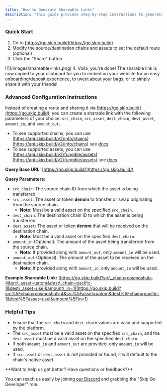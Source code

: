 ```yaml
---
title: "How to Generate Shareable Links"
description: "This guide provides step-by-step instructions to generate go.skip.build shareable links."
---
```


### Quick Start

1. Go to [https://go.skip.build](https://go.skip.build)
2. Modify the source/destination chains and assets to set the default route (optional)
3. Click the "Share" button  
<Frame>![](/images/shareable-links.png)</Frame>
4. Voila, you're done! The sharable link is now copied to your clipboard for you to embed on your website for an easy onboarding/deposit experience, to tweet about your bags, or to simply share it with your friends!

### Advanced Configuration Instructions

Instead of creating a route and sharing it via [https://go.skip.build](https://go.skip.build), you can create a sharable link with the following parameters of your choice: `src_chain`, `src_asset`, `dest_chain`, `dest_asset`, `amount_in`, and `amount_out`.

* To see supported chains, you can use [https://api.skip.build/v2/info/chains](https://api.skip.build/v2/info/chains) see [docs](/api-reference/prod/info/get-v2infochains)
* To see supported assets, you can use [https://api.skip.build/v2/fungible/assets](https://api.skip.build/v2/fungible/assets) see [docs](api-reference/prod/fungible/get-v2fungibleassets)

**Query Base URL:** [https://go.skip.build/](https://go.skip.build/)

**Query Parameters:**

* `src_chain`: The source chain ID from which the asset is being transferred.
* `src_asset`: The asset or token **denom** to transfer or swap originating from the source chain.  
   * **Note:** Must be a valid asset on the specified `src_chain`.
* `dest_chain`: The destination chain ID to which the asset is being transferred.
* `dest_asset`: The asset or token **denom** that will be received on the destination chain.  
   * **Note:** Must be a valid asset on the specified `dest_chain`.
* `amount_in` (Optional): The amount of the asset being transferred from the source chain.  
   * **Note:** If provided along with `amount_out`, only `amount_in` will be used.
* `amount_out` (Optional): The amount of the asset to be received on the destination chain.  
   * **Note:** If provided along with `amount_in`, only `amount_in` will be used.

**Example Shareable Link:** [https://go.skip.build?src\_chain=cosmoshub-4&src\_asset=uatom&dest\_chain=pacific-1&dest\_asset=usei&amount\_in=1](https://go.skip.build?src%5Fchain=cosmoshub-4&src%5Fasset=uatom&dest%5Fchain=pacific-1&dest%5Fasset=usei&amount%5Fin=1)

### Helpful Tips

* Ensure that the `src_chain` and `dest_chain` values are valid and supported by the platform.
* The `src_asset` must be a valid asset on the specified `src_chain`, and the `dest_asset` must be a valid asset on the specified `dest_chain`.
* If both `amount_in` and `amount_out` are provided, only `amount_in` will be used.
* If `src_asset` or `dest_asset` is not provided or found, it will default to the chain's native asset.

 <Check>
 **Want to help us get better? Have questions or feedback?**
 
 You can reach us easily by joining [our Discord](https://skip.build/discord) and grabbing the "Skip Go Developer" role.
 </Check>
